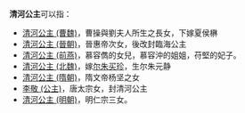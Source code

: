 '''清河公主'''可以指：
* [[清河公主_(曹魏)|清河公主 (曹魏)]]，曹操與劉夫人所生之長女，下嫁夏侯楙
*[[清河公主_(晉朝)|清河公主 (晉朝)]]，晉惠帝次女，後改封臨海公主
* [[清河公主_(前燕)|清河公主 (前燕)]]，慕容儁的女兒，慕容沖的姐姐，苻堅的妃子。
* [[清河公主_(北魏)|清河公主 (北魏)]]，嫁[[尔朱买珍|尔朱买珍]]，生尔朱元静
* [[清河公主_(隋朝)|清河公主 (隋朝)]]，隋文帝杨坚之女
* [[李敬_(公主)|李敬 (公主)]]，唐太宗女，封清河公主
*[[清河公主_(明朝)|清河公主 (明朝)]]，明仁宗三女。

{{Disambig|Cat=公主封号消歧义}}